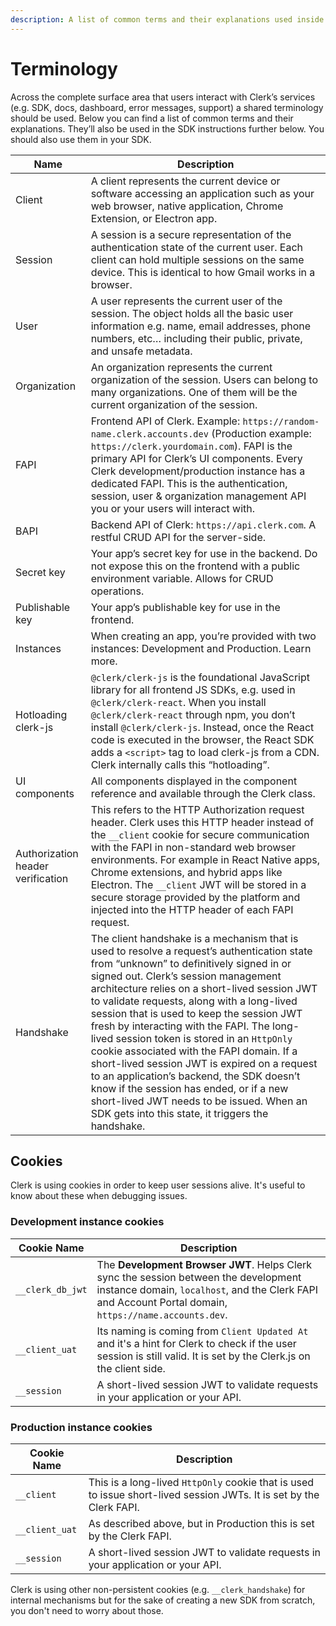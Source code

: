 ```yaml
---
description: A list of common terms and their explanations used inside Clerk's SDKs.
---
```


# Terminology

Across the complete surface area that users interact with Clerk’s services (e.g. SDK, docs, dashboard, error messages, support) a shared terminology should be used. Below you can find a list of common terms and their explanations. They’ll also be used in the SDK instructions further below. You should also use them in your SDK.

| Name | Description |
| - | - |
| Client | A client represents the current device or software accessing an application such as your web browser, native application, Chrome Extension, or Electron app. |
| Session | A session is a secure representation of the authentication state of the current user. Each client can hold multiple sessions on the same device. This is identical to how Gmail works in a browser. |
| User | A user represents the current user of the session. The object holds all the basic user information e.g. name, email addresses, phone numbers, etc… including their public, private, and unsafe metadata. |
| Organization | An organization represents the current organization of the session. Users can belong to many organizations. One of them will be the current organization of the session. |
| FAPI | Frontend API of Clerk. Example: `https://random-name.clerk.accounts.dev` (Production example: `https://clerk.yourdomain.com`). FAPI is the primary API for Clerk’s UI components. Every Clerk development/production instance has a dedicated FAPI. This is the authentication, session, user & organization management API you or your users will interact with. |
| BAPI | Backend API of Clerk: `https://api.clerk.com`. A restful CRUD API for the server-side. |
| Secret key | Your app’s secret key for use in the backend. Do not expose this on the frontend with a public environment variable. Allows for CRUD operations. |
| Publishable key | Your app’s publishable key for use in the frontend. |
| Instances | When creating an app, you’re provided with two instances: Development and Production. Learn more. |
| Hotloading clerk-js | `@clerk/clerk-js` is the foundational JavaScript library for all frontend JS SDKs, e.g. used in `@clerk/clerk-react`. When you install `@clerk/clerk-react` through npm, you don’t install `@clerk/clerk-js`. Instead, once the React code is executed in the browser, the React SDK adds a `<script>` tag to load clerk-js from a CDN. Clerk internally calls this “hotloading”. |
| UI components | All components displayed in the component reference and available through the Clerk class. |
| Authorization header verification | This refers to the HTTP Authorization request header. Clerk uses this HTTP header instead of the `__client` cookie for secure communication with the FAPI in non-standard web browser environments. For example in React Native apps, Chrome extensions, and hybrid apps like Electron. The `__client` JWT will be stored in a secure storage provided by the platform and injected into the HTTP header of each FAPI request. |
| Handshake | The client handshake is a mechanism that is used to resolve a request’s authentication state from “unknown” to definitively signed in or signed out. Clerk’s session management architecture relies on a short-lived session JWT to validate requests, along with a long-lived session that is used to keep the session JWT fresh by interacting with the FAPI. The long-lived session token is stored in an `HttpOnly` cookie associated with the FAPI domain. If a short-lived session JWT is expired on a request to an application’s backend, the SDK doesn’t know if the session has ended, or if a new short-lived JWT needs to be issued. When an SDK gets into this state, it triggers the handshake. |

## Cookies

Clerk is using cookies in order to keep user sessions alive. It's useful to know about these when debugging issues.

### Development instance cookies

| Cookie Name | Description |
| - | - |
| `__clerk_db_jwt` | The **Development Browser JWT**. Helps Clerk sync the session between the development instance domain, `localhost`, and the Clerk FAPI and Account Portal domain, `https://name.accounts.dev`. |
| `__client_uat` | Its naming is coming from `Client Updated At` and it's a hint for Clerk to check if the user session is still valid. It is set by the Clerk.js on the client side. |
| `__session` | A short-lived session JWT to validate requests in your application or your API. |

### Production instance cookies

| Cookie Name | Description |
| - | - |
| `__client` | This is a long-lived `HttpOnly` cookie that is used to issue short-lived session JWTs. It is set by the Clerk FAPI. |
| `__client_uat` | As described above, but in Production this is set by the Clerk FAPI. |
| `__session` | A short-lived session JWT to validate requests in your application or your API. |

Clerk is using other non-persistent cookies (e.g. `__clerk_handshake`) for internal mechanisms but for the sake of creating a new SDK from scratch, you don't need to worry about those.